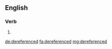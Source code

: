 ==English==

===Verb===
{{head|en}}

# {{en-past of|dereference}}

[[de:dereferenced]]
[[fa:dereferenced]]
[[mg:dereferenced]]